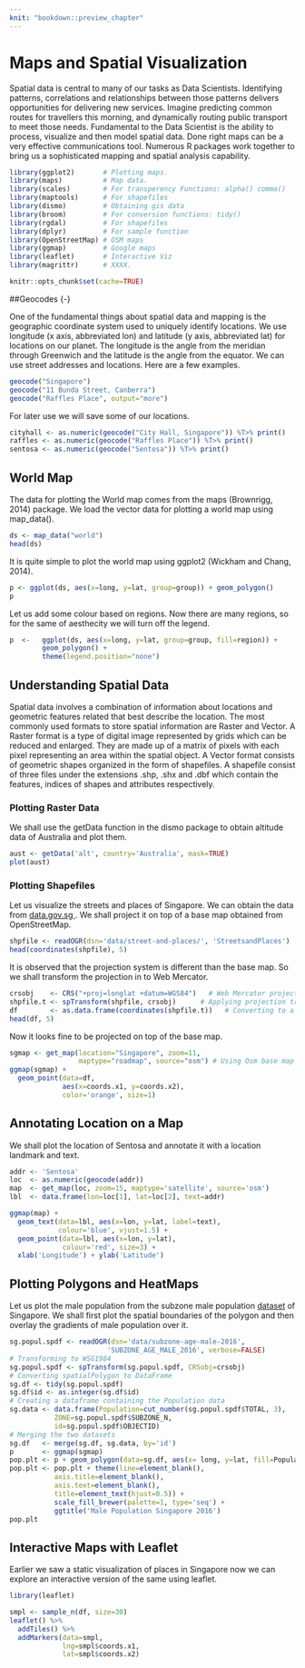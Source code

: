 ```yaml
---
knit: "bookdown::preview_chapter"
---
```


# Maps and Spatial Visualization

Spatial data is central to many of our tasks as Data Scientists.
Identifying patterns, correlations and relationships between those
patterns delivers opportunities for delivering new services.  Imagine
predicting common routes for travellers this morning, and dynamically
routing public transport to meet those needs.  Fundamental to the Data
Scientist is the ability to process, visualize and then model spatial
data.  Done right maps can be a very effective communications
tool. Numerous R packages work together to bring us a sophisticated
mapping and spatial analysis capability.

```r
library(ggplot2)       # Plotting maps.
library(maps)          # Map data.
library(scales)        # For transperency Functions: alpha() comma()
library(maptools)      # For shapefiles
library(dismo)         # Obtaining gis data
library(broom)         # For conversion functions: tidy() 
library(rgdal)         # For shapefiles
library(dplyr)         # For sample function
library(OpenStreetMap) # OSM maps
library(ggmap)         # Google maps
library(leaflet)       # Interactive Viz
library(magrittr)      # XXXX.
```
```r
knitr::opts_chunk$set(cache=TRUE)
```

##Geocodes {-}

One of the fundamental things about spatial data and mapping is the
geographic coordinate system used to uniquely identify locations. We
use longitude (x axis, abbreviated lon) and latitude (y axis,
abbreviated lat) for locations on our planet.  The longitude is the
angle from the meridian through Greenwich and the latitude is the
angle from the equator.  We can use street addresses and locations.
Here are a few examples.

```r
geocode("Singapore")
geocode("11 Bunda Street, Canberra")
geocode("Raffles Place", output="more")
```

For later use we will save some of our locations.

```r
cityhall <- as.numeric(geocode("City Hall, Singapore")) %T>% print()
raffles <- as.numeric(geocode("Raffles Place")) %T>% print()
sentosa <- as.numeric(geocode("Sentosa")) %T>% print()
```

## World Map {-}

The data for plotting the World map comes from the maps (Brownrigg, 2014) package. We load the vector data for plotting a world map using map_data().
```r
ds <- map_data("world")
head(ds)
```

It is quite simple to plot the world map using ggplot2 (Wickham and Chang, 2014).
```r
p <- ggplot(ds, aes(x=long, y=lat, group=group)) + geom_polygon()
p
```

Let us add some colour based on regions. Now there are many regions, so for the same of aesthecity we will turn off the legend.
```r

p  <-   ggplot(ds, aes(x=long, y=lat, group=group, fill=region)) +
        geom_polygon() +
        theme(legend.position="none")
```

## Understanding Spatial Data {-}

Spatial data involves a combination of information about locations and
geometric features related that best describe the location. The most
commonly used formats to store spatial information are Raster and
Vector.  A Raster format is a type of digital image represented by
grids which can be reduced and enlarged. They are made up of a matrix
of pixels with each pixel representing an area within the spatial
object.  A Vector format consists of geometric shapes organized in the
form of shapefiles. A shapefile consist of three files under the
extensions .shp, .shx and .dbf which contain the features, indices of
shapes and attributes respectively.
      
### Plotting Raster Data{-}
We shall use the getData function in the dismo package to obtain  altitude data of Australia and plot them.
```r
aust <- getData('alt', country='Australia', mask=TRUE)
plot(aust)
```

### Plotting Shapefiles{-}

Let us visualize the streets and places of Singapore. We can obtain the data from <a href="https://data.gov.sg/dataset/street-and-places">data.gov.sg </a>. We shall project it on top of a base map obtained from OpenStreetMap. 


```r
shpfile <- readOGR(dsn='data/street-and-places/', 'StreetsandPlaces')
head(coordinates(shpfile), 5)
```

It is observed that the projection system is different than the base map. So we shall transform the projection in to Web Mercator. 
```r
crsobj    <- CRS("+proj=longlat +datum=WGS84")   # Web Mercator projection system
shpfile.t <- spTransform(shpfile, crsobj)      # Applying projection transformation
df        <- as.data.frame(coordinates(shpfile.t))   # Converting to a data frame
head(df, 5)
```

Now it looks fine to be projected on top of the base map.

```r
sgmap <- get_map(location="Singapore", zoom=11,   
                 maptype="roadmap", source="osm") # Using Osm base map of Singapore
ggmap(sgmap) +
  geom_point(data=df,
             aes(x=coords.x1, y=coords.x2),
             color='orange', size=1)
```

## Annotating Location on a Map {-}

We shall plot the location of Sentosa and annotate it with a location
landmark and text.

```r
addr <- 'Sentosa' 
loc  <- as.numeric(geocode(addr))
map  <- get_map(loc, zoom=15, maptype='satellite', source='osm')
lbl  <- data.frame(lon=loc[1], lat=loc[2], text=addr)

ggmap(map) +
  geom_text(data=lbl, aes(x=lon, y=lat, label=text),
            colour='blue', vjust=1.5) +
  geom_point(data=lbl, aes(x=lon, y=lat),
             colour='red', size=3) +
  xlab('Longitude') + ylab('Latitude')
```

## Plotting Polygons and HeatMaps{-}

Let us plot the male population from the subzone male population <a href="https://data.gov.sg/dataset/singapore-residents-by-subzone-age-group-and-sex-june-2016-male">dataset</a> of Singapore.
We shall first plot the spatial boundaries of the polygon and then overlay the gradients of male population over it.


```r
sg.popul.spdf <- readOGR(dsn='data/subzone-age-male-2016',
                        'SUBZONE_AGE_MALE_2016', verbose=FALSE)
# Transforming to WSG1984
sg.popul.spdf <- spTransform(sg.popul.spdf, CRSobj=crsobj)
# Converting spatialPolygon to DataFrame
sg.df <- tidy(sg.popul.spdf)
sg.df$id <- as.integer(sg.df$id)
# Creating a dataframe containing the Population data 
sg.data <- data.frame(Population=cut_number(sg.popul.spdf$TOTAL, 3),
           ZONE=sg.popul.spdf$SUBZONE_N,
           id=sg.popul.spdf$OBJECTID)
# Merging the two datasets
sg.df   <- merge(sg.df, sg.data, by='id')
p       <- ggmap(sgmap)
pop.plt <- p + geom_polygon(data=sg.df, aes(x= long, y=lat, fill=Population))
pop.plt <- pop.plt + theme(line=element_blank(),
           axis.title=element_blank(),
           axis.text=element_blank(),
           title=element_text(hjust=0.5)) +
           scale_fill_brewer(palette=1, type='seq') +
           ggtitle('Male Population Singapore 2016') 
pop.plt
```

## Interactive Maps with Leaflet {-}

Earlier we saw a static visualization of places in Singapore now we
can explore an interactive version of the same using leaflet.


```r
library(leaflet)

smpl <- sample_n(df, size=30)
leaflet() %>%
  addTiles() %>% 
  addMarkers(data=smpl,
             lng=smpl$coords.x1,
             lat=smpl$coords.x2)
```



